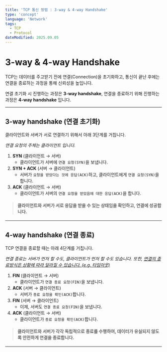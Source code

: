 ```yaml
---
title: 'TCP 통신 방법 : 3-way & 4-way Handshake'
type: 'concept'
language: 'Network'
tags:
  - TCP
  - Protocol
dateModified: 2025.09.05
---
```


# 3-way & 4-way Handshake

TCP는 데이터를 주고받기 전에 연결(Connection)을 초기화하고, 통신이 끝난 후에는 연결을 종료하는 과정을 통해 신뢰성을 높입니다.


연결 초기화 시 진행하는 과정은 **3-way handshake**,
연결을 종료하기 위해 진행하는 과정은 **4-way handshake** 입니다.

---

## 3-way handshake (연결 초기화)

클라이언트와 서버가 서로 연결하기 위해서 아래 3단계를 거칩니다.

<ImageContainer category="network" fileName="3way.png" alt="TCP 3-way handshake" />

_연결 요청의 주체는 클라이언트 입니다._

1. **SYN** (클라이언트 → 서버)
   - 클라이언트가 서버에 `연결 요청(SYN)`을 보냅니다.
2. **SYN + ACK** (서버 → 클라이언트)
   - 서버가 `요청을 받았다는 것에 응답(ACK)`하고, 클라이언트에게 `연결 요청(SYN)`을 합니다.
3. **ACK** (클라이언트 → 서버)
   - 클라이언트가 서버의 `연결 요청을 받았음에 대한 응답(ACK)`을 합니다.

> #### 클라이언트와 서버가 **서로 응답을 받을 수 있는 상태임을 확인**하고, 연결에 성공합니다.
---

## 4-way handshake (연결 종료)

TCP 연결을 종료할 때는 아래 4단계를 거칩니다.

<ImageContainer category="network" fileName="4way.png" alt="TCP 4-way handshake" />

_연결 종료는 서버가 먼저 할 수도, 클라이언트가 먼저 할 수도 있습니다. 또한, <u>연결의 종료방식은 상황에 따라 달라질 수 있습니다. (e.g. 타임아웃)</u>_

1. **FIN** (클라이언트 → 서버)
   - 클라이언트가 `연결 종료 요청(FIN)`을 보냅니다.
2. **ACK** (서버 → 클라이언트)
   - 서버가 `종료 요청을 확인(ACK)`합니다.
3. **FIN** (서버 → 클라이언트)
   - 이제, 서버도 `연결 종료 요청(FIN)`을 보냅니다.
4. **ACK** (클라이언트 → 서버)
   - 클라이언트가 `종료 요청을 확인(ACK)`합니다.

> #### 클라이언트와 서버가 **각각 독립적으로 종료를 수행**하여, 데이터가 유실되지 않도록 안전하게 연결을 종료합니다.

---